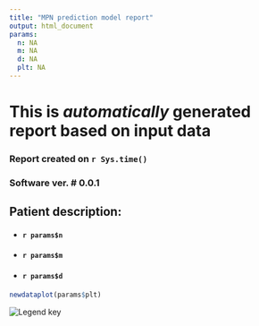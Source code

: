 ```yaml
---
title: "MPN prediction model report"
output: html_document
params:
  n: NA
  m: NA
  d: NA
  plt: NA
---
```


# This is *automatically* generated report based on input data

### Report created on `r Sys.time()`

### Software ver. # 0.0.1

## Patient description:

* #### `r params$n`

* #### `r params$m`

* #### `r params$d`


```r


newdataplot(params$plt)

```

![Legend key](sed_plot_key.png) <!-- need to figure out how to move it to the left! -->




